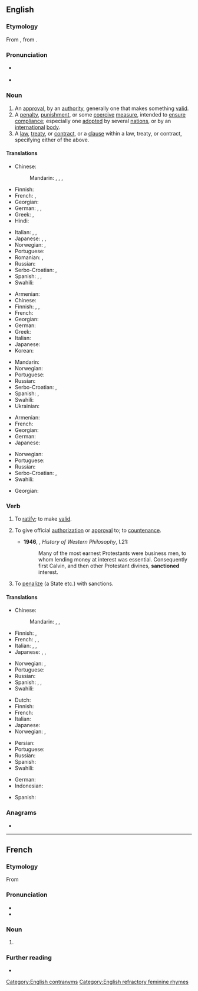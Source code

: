 ==English==
{{wikipedia|lang=en}}

===Etymology===
From {{etyl|fr|en}} {{m|fr|sanction}}, from {{etyl|la|en}} {{m|la|sanctio}}.

===Pronunciation===
* {{a|UK}} {{IPA|/ˈsæŋkʃən/|lang=en}}
* {{audio|en-us-sanction.ogg|Audio (US)|lang=en}}

===Noun===
{{en-noun|~}}

# An [[approval]], by an [[authority]], generally one that makes something [[valid]].
# A [[penalty]], [[punishment]], or some [[coercive]] [[measure]], intended to [[ensure]] [[compliance]]; especially one [[adopted]] by several [[nation]]s, or by an [[international]] [[body]].
# A [[law]], [[treaty]], or [[contract]], or a [[clause]] within a law, treaty, or contract, specifying either of the above.

====Translations====
{{trans-top|approval, by an authority, that makes something valid}}
* Chinese:
*: Mandarin: {{t+|cmn|批准|tr=pīzhǔn|sc=Hani}}, {{t+|cmn|同意|tr=tóngyì|sc=Hani}}, {{t+|cmn|認可|sc=Hani}}, {{t+|cmn|认可|tr=rènkě|sc=Hani}}
* Finnish: {{t+|fi|hyväksyntä}}
* French: {{t+|fr|approbation|f}}, {{t+|fr|validation|f}}
* Georgian: {{t|ka|სანქცია}}
* German: {{t|de|Billigung|f}}, {{t|de|Billigung|f}}, {{t|de|Sanktionierung|f}}
* Greek: {{t+|el|κύρωση|f}}, {{t+|el|επικύρωση|f}}
* Hindi: {{t+|hi|मंजूरी|f|tr=man̄jūrī|sc=Deva}}
{{trans-mid}}
* Italian: {{t+|it|approvazione|f}}, {{t+|it|convalida|f}}, {{t+|it|ratifica|f}}
* Japanese: {{t+|ja|承認|tr=しょうにん, shōnin}}, {{t+|ja|認可|tr=にんか, ninka}}, {{t+|ja|許可|tr=きょか, kyoka}}
* Norwegian: {{t|no|godkjennelse|m}}, {{t+|no|tillatelse|m}}
* Portuguese: {{t+|pt|sanção|f}}
* Romanian: {{t+|ro|sancțiune|f}}, {{t+|ro|aprobare|f}}
* Russian: {{t+|ru|са́нкция|f}}
* Serbo-Croatian: {{t|sh|санкција|f}}, {{t+|sh|sankcija|f}}
* Spanish: {{t+|es|autorización|f}}, {{t+|es|aprobación|f}}, {{t+|es|decreto|m}}
* Swahili: {{t+|sw|kwazo}}
{{trans-bottom}}

{{trans-top|penalty, coercive measure}}
* Armenian: {{t+|hy|պատժամիջոց|sc=Armn}}
* Chinese:
* Finnish: {{t|fi|seuraamus}}, {{t+|fi|sanktio}}, {{t|fi|pakote}}
* French: {{t+|fr|sanction|f}}
* Georgian: {{t|ka|სანქცია|sc=Geor}}
* German: {{t+|de|Sanktion|f}}
* Greek: {{t+|el|κύρωση|f}}
* Italian: {{t+|it|sanzione|f}}
* Japanese: {{t+|ja|制裁|tr=せいさい, seisai}}
* Korean: {{t+|ko|제재}}
{{trans-mid}}
* Mandarin: {{t+|cmn|制裁|tr=zhicai|sc=Hani}}
* Norwegian: {{t|no|sanksjon|m}}
* Portuguese: {{t+|pt|sanção|f}}
* Russian: {{t+|ru|са́нкция|f}}
* Serbo-Croatian: {{t|sh|санкција|f}}, {{t+|sh|sankcija|f}}
* Spanish: {{t+|es|sanción|f}}, {{t+|es|decreto|m}}
* Swahili: {{t+|sw|kwazo}}
* Ukrainian: {{t|uk|са́нкція|f|sc=Cyrl}}
{{trans-bottom}}

{{trans-top|stipulation specifying the above}}
* Armenian: {{t+|hy|պատժամիջոց|sc=Armn}}
* French: {{t+|fr|décret|m}}
* Georgian: {{t-needed|ka}}
* German: {{t|de|Sanktionierung|f}}
* Japanese: {{t+|ja|拘束|tr=こうそく, kōsoku}}
{{trans-mid}}
* Norwegian: {{t|no|sanksjon|m}}
* Portuguese: {{t+|pt|sanção|f}}
* Russian: {{t+|ru|са́нкция|f}}
* Serbo-Croatian: {{t|sh|санкција|f}}, {{t+|sh|sankcija|f}}
* Swahili: {{t+|sw|kwazo}}
{{trans-bottom}}

{{checktrans-top}}
* Georgian: {{t-check|ka|სანქცია}}
{{trans-mid}}
{{trans-bottom}}

===Verb===
{{en-verb}}

# {{lb|en|transitive}} To [[ratify]]; to make [[valid]].
# {{lb|en|transitive}} To give official [[authorization]] or [[approval]] to; to [[countenance]].
#* '''1946''', {{w|Bertrand Russell}}, ''History of Western Philosophy'', I.21:
#*: Many of the most earnest Protestants were business men, to whom lending money at interest was essential. Consequently first Calvin, and then other Protestant divines, '''sanctioned''' interest.
# {{lb|en|transitive}} To [[penalize]] (a State etc.) with sanctions.

====Translations====
{{trans-top|to give authorization or approval to}}
* Chinese:
*: Mandarin: {{t+|cmn|批准|tr=pīzhǔn|sc=Hani}}, {{t+|cmn|同意|tr=tóngyì|sc=Hani}}, {{t+|cmn|认可|tr=rènkě|sc=Hani}}
* Finnish: {{t|fi|antaa hyväksyntä}}, {{t+|fi|hyväksyä}}
* French: {{t+|fr|autoriser}}, {{t+|fr|ratifier}}, {{t+|fr|approuver}}
* Italian: {{t+|it|approvare}}, {{t+|it|sancire}}, {{t+|it|ratificare}}
* Japanese: {{t+|ja|承認|alt=承認する|tr=しょうにんする, shōnin suru}}, {{t+|ja|認可|alt=認可する|tr=にんかする, ninka suru}}, {{t+|ja|許可|alt=許可する|tr=きょかする, kyoka suru}}
{{trans-mid}}
* Norwegian: {{t|no|godkjenne}}, {{t+|no|tillate}}
* Portuguese: {{t+|pt|sancionar}}
* Russian: {{t+|ru|санкциони́ровать|impf|pf}}
* Spanish: {{t+|es|ratificar}}, {{t+|es|autorizar}}, {{t+|es|aprobar}}
* Swahili: {{t+|sw|kwazo}}
{{trans-bottom}}

{{trans-top|to penalize a state, especially for violating international law}}
* Dutch: {{t+|nl|sanctie|f}}
* Finnish: {{t|fi|sanktioida}}
* French: {{t+|fr|sanctionner}}
* Italian: {{t|it|sanzionare}}
* Japanese: {{t+|ja|制裁|alt=制裁を加える|tr=せいさいをくわえる, sēsai o kuwaeru}}
* Norwegian: {{t|no|sanksjonere}}, {{t+|no|straffe}}
{{trans-mid}}
* Persian: {{t+|fa|تحریم|tr=tahrim|sc=fa-Arab}}
* Portuguese: {{t+|pt|sancionar}}
* Russian: {{t|ru|[[применя́ть]] [[санкция|са́нкции]]|impf}} {{qualifier|про́тив + genitive case}}
* Spanish: {{t+|es|sancionar}}
* Swahili: {{t+|sw|kwazo}}
{{trans-bottom}}

{{checktrans-top}}
* German: {{t-check|de|Sanktion}}
* Indonesian: {{t-check|id|sanksi}}
{{trans-mid}}
* Spanish: {{t-check|es|sancionar}}
{{trans-bottom}}

===Anagrams===
* {{anagrams|en|actinons|canonist|cantions|contains}}

[[Category:English contranyms]]
[[Category:English refractory feminine rhymes]]

----

==French==
{{wikipedia|lang=fr}}

===Etymology===
From {{etyl|la|fr}} {{m|la|sanctio}}

===Pronunciation===
* {{IPA|/sɑ̃k.sjɔ̃/|lang=fr}}
* {{audio|Fr-sanction.ogg|Audio|lang=fr}}

===Noun===
{{fr-noun|f}}

# {{l|en|sanction}}

===Further reading===
* {{R:TLFi}}
